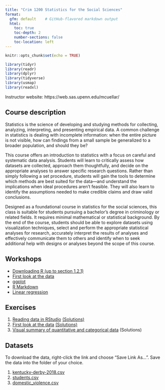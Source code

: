 ```yaml
---
title: "Crim 1200 Statistics for the Social Sciences"
format:
  gfm: default    # GitHub-flavored markdown output
  html:
    toc: true
    toc-depth: 2
    number-sections: false
    toc-location: left
---
```


```r
knitr::opts_chunk$set(echo = TRUE)
```

```r

library(tidyr)
library(readr)
library(dplyr)
library(tidyverse)
library(usmap)
library(readxl)
```

Instructor website: https://web.sas.upenn.edu/mcuellar/

## Course description

Statistics is the science of developing and studying methods for
collecting, analyzing, interpreting, and presenting empirical data. A
common challenge in statistics is dealing with incomplete information:
when the entire picture is not visible, how can findings from a small
sample be generalized to a broader population, and should they be?

This course offers an introduction to statistics with a focus on careful
and systematic data analysis. Students will learn to critically assess
how datasets are collected, approach them thoughtfully, and decide on
the appropriate analyses to answer specific research questions. Rather
than simply following a set procedure, students will gain the tools to
determine which methods are best suited for the data—and understand the
implications when ideal procedures aren’t feasible. They will also learn
to identify the assumptions needed to make credible claims and draw
valid conclusions.

Designed as a foundational course in statistics for the social sciences,
this class is suitable for students pursuing a bachelor’s degree in
criminology or related fields. It requires minimal mathematical or
statistical background. By the end of the course, students should be
able to explore datasets using visualization techniques, select and
perform the appropriate statistical analyses for research, accurately
interpret the results of analyses and effectively communicate them to
others and identify when to seek additional help with designs or
analyses beyond the scope of this course.

## Workshops

-   [Downloading R (up to section
    1.2.1)](https://moderndive.netlify.app/1-getting-started.html)
-   [First look at the
    data](https://mariacuellar.github.io/crim_data_analysis/workshops/firstlook.html)
-   [ggplot](https://mariacuellar.github.io/crim_data_analysis/workshops/ggplot.html)
-   [R Markdown](https://mariacuellar.github.io/crim_data_analysis/workshops/Rmarkdown.html)
-   [Linear
    regression](https://mariacuellar.github.io/crim_data_analysis/workshops/LinearRegression.html)

## Exercises

1.  [Reading data in
    RStudio](https://github.com/mariacuellar/crim_data_analysis/blob/main/exercises/Exercises%201%20-%20questions.R)
    [(Solutions)](https://github.com/mariacuellar/crim_data_analysis/blob/main/exercises/Exercises%201%20-%20solutions.R)
2.  [First look at the
    data](https://github.com/mariacuellar/crim_data_analysis/blob/main/exercises/Exercises%202%20-%20questions.R)
    [(Solutions)](https://github.com/mariacuellar/crim_data_analysis/blob/main/exercises/Exercises%202%20-%20solutions.R)
3.  [Visual summary of quantitative and categorical
    data](https://github.com/mariacuellar/crim_data_analysis/blob/main/exercises/Exercises%203%20-%20questions.R)
    (Solutions)

## Datasets

To download the data, right-click the link and choose “Save Link As…”.
Save the data into the folder of your choice.

1.  [kentucky-derby-2018.csv](data/kentucky-derby-2018.csv)
2.  [students.csv](data/students.csv)
3.  [domestic_violence.csv](data/domestic_violence.csv)
